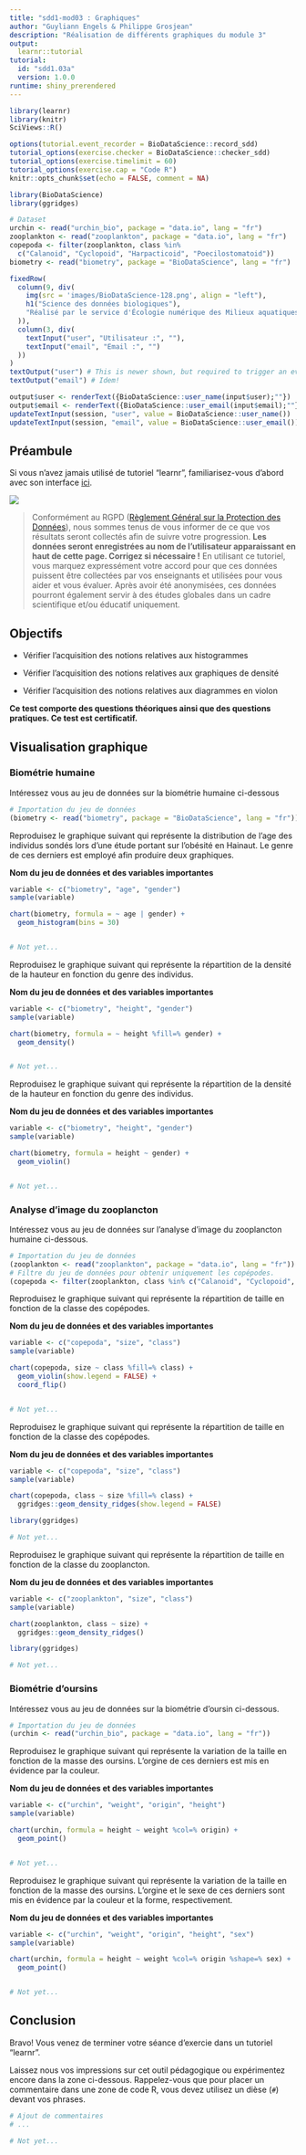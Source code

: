 ```yaml
---
title: "sdd1-mod03 : Graphiques"
author: "Guyliann Engels & Philippe Grosjean"
description: "Réalisation de différents graphiques du module 3"
output:
  learnr::tutorial
tutorial:
  id: "sdd1.03a"
  version: 1.0.0
runtime: shiny_prerendered
---
```


```r
library(learnr)
library(knitr)
SciViews::R()

options(tutorial.event_recorder = BioDataScience::record_sdd)
tutorial_options(exercise.checker = BioDataScience::checker_sdd)
tutorial_options(exercise.timelimit = 60)
tutorial_options(exercise.cap = "Code R")
knitr::opts_chunk$set(echo = FALSE, comment = NA)

library(BioDataScience)
library(ggridges)

# Dataset
urchin <- read("urchin_bio", package = "data.io", lang = "fr")
zooplankton <- read("zooplankton", package = "data.io", lang = "fr")
copepoda <- filter(zooplankton, class %in%
  c("Calanoid", "Cyclopoid", "Harpacticoid", "Poecilostomatoid"))
biometry <- read("biometry", package = "BioDataScience", lang = "fr")
```

```r
fixedRow(
  column(9, div(
    img(src = 'images/BioDataScience-128.png', align = "left"),
    h1("Science des données biologiques"),
    "Réalisé par le service d'Écologie numérique des Milieux aquatiques, Université de Mons (Belgique)"
  )),
  column(3, div(
    textInput("user", "Utilisateur :", ""),
    textInput("email", "Email :", "")
  ))
)
textOutput("user") # This is newer shown, but required to trigger an event!
textOutput("email") # Idem!
```

```r
output$user <- renderText({BioDataScience::user_name(input$user);""})
output$email <- renderText({BioDataScience::user_email(input$email);""})
updateTextInput(session, "user", value = BioDataScience::user_name())
updateTextInput(session, "email", value = BioDataScience::user_email())
```


## Préambule

Si vous n'avez jamais utilisé de tutoriel "learnr", familiarisez-vous d'abord avec son interface [ici](http://biodatascience-course.sciviews.org/sdd-umons/learnr.html).

![](images/attention.jpg)

> Conformément au RGPD ([Règlement Général sur la Protection des Données](https://ec.europa.eu/info/law/law-topic/data-protection/reform/rules-business-and-organisations/principles-gdpr_fr)), nous sommes tenus de vous informer de ce que vos résultats seront collectés afin de suivre votre progression. **Les données seront enregistrées au nom de l'utilisateur apparaissant en haut de cette page. Corrigez si nécessaire !** En utilisant ce tutoriel, vous marquez expressément votre accord pour que ces données puissent être collectées par vos enseignants et utilisées pour vous aider et vous évaluer. Après avoir été anonymisées, ces données pourront également servir à des études globales dans un cadre scientifique et/ou éducatif uniquement.


## Objectifs

- Vérifier l'acquisition des notions relatives aux histogrammes

- Vérifier l'acquisition des notions relatives aux graphiques de densité

- Vérifier l'acquisition des notions relatives aux diagrammes en violon

**Ce test comporte des questions théoriques ainsi que des questions pratiques. Ce test est certificatif.**

## Visualisation graphique

### Biométrie humaine

Intéressez vous au jeu de données sur la biométrie humaine ci-dessous

```r
# Importation du jeu de données
(biometry <- read("biometry", package = "BioDataScience", lang = "fr"))
```

Reproduisez le graphique suivant qui représente la distribution de l'age des individus sondés lors d'une étude portant sur l'obésité en Hainaut. Le genre de ces derniers est employé afin produire deux graphiques. 

**Nom du jeu de données et des variables importantes** 

```r
variable <- c("biometry", "age", "gender")
sample(variable)
```

```r
chart(biometry, formula = ~ age | gender) +
  geom_histogram(bins = 30)
```

```r

```

```r
# Not yet...
```

Reproduisez le graphique suivant qui représente la répartition de la densité de la hauteur en fonction du genre des individus. 

**Nom du jeu de données et des variables importantes** 

```r
variable <- c("biometry", "height", "gender")
sample(variable)
```

```r
chart(biometry, formula = ~ height %fill=% gender) +
  geom_density()
```

```r

```

```r
# Not yet...
```

Reproduisez le graphique suivant qui représente la répartition de la densité de la hauteur en fonction du genre des individus. 

**Nom du jeu de données et des variables importantes** 

```r
variable <- c("biometry", "height", "gender")
sample(variable)
```

```r
chart(biometry, formula = height ~ gender) +
  geom_violin()
```

```r

```

```r
# Not yet...
```

### Analyse d'image du zooplancton

Intéressez vous au jeu de données sur l'analyse d'image du zooplancton humaine ci-dessous.

```r
# Importation du jeu de données
(zooplankton <- read("zooplankton", package = "data.io", lang = "fr"))
# Filtre du jeu de données pour obtenir uniquement les copépodes.
(copepoda <- filter(zooplankton, class %in% c("Calanoid", "Cyclopoid", "Harpacticoid", "Poecilostomatoid")))
```

Reproduisez le graphique suivant qui représente la répartition de taille en fonction de la classe des copépodes. 

**Nom du jeu de données et des variables importantes** 

```r
variable <- c("copepoda", "size", "class")
sample(variable)
```

```r
chart(copepoda, size ~ class %fill=% class) +
  geom_violin(show.legend = FALSE) +
  coord_flip()
```

```r

```

```r
# Not yet...
```

Reproduisez le graphique suivant qui représente la répartition de taille en fonction de la classe des copépodes. 

**Nom du jeu de données et des variables importantes** 

```r
variable <- c("copepoda", "size", "class")
sample(variable)
```

```r
chart(copepoda, class ~ size %fill=% class) +
  ggridges::geom_density_ridges(show.legend = FALSE) 
```

```r
library(ggridges)

```

```r
# Not yet...
```

Reproduisez le graphique suivant qui représente la répartition de taille en fonction de la classe du zooplancton. 

**Nom du jeu de données et des variables importantes** 

```r
variable <- c("zooplankton", "size", "class")
sample(variable)
```

```r
chart(zooplankton, class ~ size) +
  ggridges::geom_density_ridges() 
```

```r
library(ggridges)

```

```r
# Not yet...
```


### Biométrie d'oursins

Intéressez vous au jeu de données sur la biométrie d'oursin ci-dessous.

```r
# Importation du jeu de données
(urchin <- read("urchin_bio", package = "data.io", lang = "fr"))
```

Reproduisez le graphique suivant qui représente la variation de la taille en fonction de la masse des oursins. L'orgine de ces derniers est mis en évidence par la couleur. 

**Nom du jeu de données et des variables importantes** 

```r
variable <- c("urchin", "weight", "origin", "height")
sample(variable)
```


```r
chart(urchin, formula = height ~ weight %col=% origin) +
  geom_point()
```


```r

```

```r
# Not yet...
```

Reproduisez le graphique suivant qui représente la variation de la taille en fonction de la masse des oursins. L'orgine et le sexe de ces derniers sont mis en évidence par la couleur et la forme, respectivement. 


**Nom du jeu de données et des variables importantes** 

```r
variable <- c("urchin", "weight", "origin", "height", "sex")
sample(variable)
```


```r
chart(urchin, formula = height ~ weight %col=% origin %shape=% sex) +
  geom_point()
```

```r

```

```r
# Not yet...
```


## Conclusion 

Bravo! Vous venez de terminer votre séance d'exercie dans un tutoriel "learnr". 

Laissez nous vos impressions sur cet outil pédagogique ou expérimentez encore dans la zone ci-dessous. Rappelez-vous que pour placer un commentaire dans une zone de code R, vous devez utilisez un dièse (`#`) devant vos phrases.

```r
# Ajout de commentaires 
# ...
```

```r
# Not yet...
```

